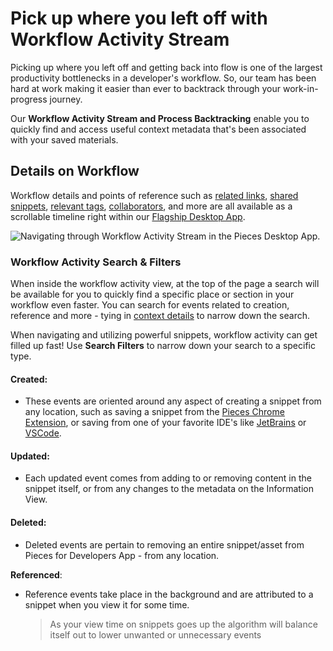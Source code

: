 # Pick up where you left off with Workflow Activity Stream
Picking up where you left off and getting back into flow is one of the largest productivity bottlenecks in a developer's workflow. So, our team has been hard at work making it easier than ever to backtrack through your work-in-progress journey.

Our **Workflow Activity Stream and Process Backtracking** enable you to quickly find and access useful context metadata that's been associated with your saved materials.

## Details on Workflow
Workflow details and points of reference such as <a href="{{ links.internal.context_awareness_engine.related_links_resources }}">related links</a>, <a href="{{ links.internal.personalized_link_sharing.single_click_link_sharing }}">shared snippets</a>, <a href="{{ links.internal.context_awareness_engine.ai_generated_labels }}">relevant tags</a>, <a href="{{ links.internal.context_awareness_engine.related_people }}">collaborators</a>, and more are all available as a scrollable timeline right within our <a href="{{ links.website.pfd_desktop_install }}">Flagship Desktop App</a>.

![Navigating through Workflow Activity Stream in the Pieces Desktop App.](https://storage.googleapis.com/pieces_static_resources/pfd_wiki/WORKFLOW_ACTIVITY.gif)

### Workflow Activity Search & Filters
When inside the workflow activity view, at the top of the page a search will be available for you to quickly find a specific place or section in your workflow even faster. You can search for events related to creation, reference and more - tying in <a href="{{ links.internal.context_awareness_engine.origin_details }}">context details</a> to narrow down the search.

When navigating and utilizing powerful snippets, workflow activity can get filled up fast! Use **Search Filters** to narrow down your search to a specific type.

#### Created:
- These events are oriented around any aspect of creating a snippet from any location, such as saving a snippet from the <a href="{{ links.extensions.chrome }}"/>Pieces Chrome Extension</a>, or saving from one of your favorite IDE's like <a href="{{ links.extensions.jetbrains }}">JetBrains</a> or <a href="{{ links.extensions.vscode }}">VSCode</a>.

#### Updated:
- Each updated event comes from adding to or removing content in the snippet itself, or from any changes to the metadata on the Information View.

#### Deleted:
- Deleted events are pertain to removing an entire snippet/asset from Pieces for Developers App - from any location.

**Referenced**:
- Reference events take place in the background and are attributed to a snippet when you view it for some time.
    > As your view time on snippets goes up the algorithm will balance itself out to lower unwanted or unnecessary events

